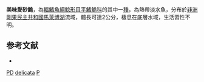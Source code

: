 {{Speciesbox
| taxon = Psammphiletria delicata
| binomial_authority = [[Roberts|Roberts]], 2003
| status = DD
| status_system = IUCN3.1
}}

'''美味愛砂鮠'''，為[[輻鰭魚綱|輻鰭魚綱]][[鯰形目|鯰形目]][[平鰭鮠科|平鰭鮠科]]的其中一[[種|種]]，為熱帶淡水魚，分布於[[非洲|非洲]][[剛果民主共和國|剛果民主共和國]][[馬萊博湖|馬萊博湖]]流域，體長可達2公分，棲息在底層水域，生活習性不明。

==参考文献==
*{{FishBase_species|genus=Psammphiletria|species=delicata|year=2014|month=10}}

{{魚類小作品}}

{{Taxonbar}}
[[Category:IUCN红色名录数据缺乏物种|PD]]
[[Category:愛砂鮠屬|delicata]]
[[Category:2003年描述的鱼类|P]]